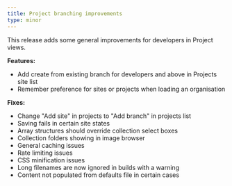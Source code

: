 ```yaml
---
title: Project branching improvements
type: minor
---
```


This release adds some general improvements for developers in Project views.

**Features:**

* Add create from existing branch for developers and above in Projects site list
* Remember preference for sites or projects when loading an organisation

**Fixes:**

* Change "Add site" in projects to "Add branch" in projects list
* Saving fails in certain site states
* Array structures should override collection select boxes
* Collection folders showing in image browser
* General caching issues
* Rate limiting issues
* CSS minification issues
* Long filenames are now ignored in builds with a warning
* Content not populated from defaults file in certain cases